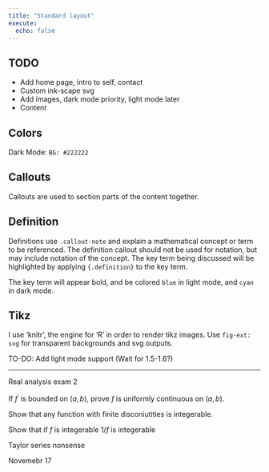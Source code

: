 ```yaml
---
title: "Standard layout"
execute:
  echo: false
---
```


## TODO

-   Add home page, intro to self, contact
-   Custom ink-scape svg
-   Add images, dark mode priority, light mode later
-   Content

## Colors

Dark Mode: `BG: #222222`

## Callouts

Callouts are used to section parts of the content together.  

::: {.callout-note icon="false"}
## Definition

Definitions use ``.callout-note`` and explain a mathematical concept or term to be referenced. The definition callout should not be used for notation, but may include notation of the concept. The key term being discussed will be [highlighted]{.definition} by applying `{.definition}` to the key term. 

The key term will appear bold, and be colored `blue` in light mode, and `cyan` in dark mode.
:::

## Tikz

I use 'knitr', the engine for 'R' in order to render tikz images. Use `fig-ext: svg` for transparent backgrounds and svg outputs.

TO-DO: Add light mode support (Wait for 1.5-1.6?)

-----------

Real analysis exam 2

If $f^\prime$ is bounded on $(a,b)$, prove $f$ is uniformly continuous on $(a,b)$.

Show that any function with finite disconiutities is integerable.

Show that if $f$ is integerable $1/f$ is integerable

Taylor series nonsense



Novemebr 17